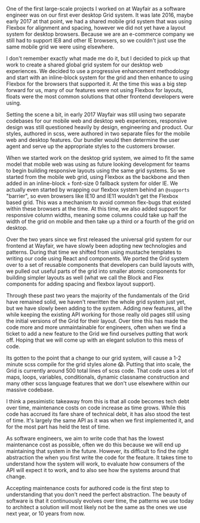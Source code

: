 
One of the first large-scale projects I worked on at Wayfair as a software
engineer was on our first ever desktop Grid system. It was late 2016, maybe
early 2017 at that point, we had a shared mobile grid system that was using
Flexbox for alignment and spacing, however we did not yet have a layout system
for desktop browsers. Because we are an e-commerce company we still had to
support IE8 and other IE browsers, so we couldn't just use the same mobile grid
we were using elsewhere.

I don't remember exactly what made me do it, but I decided to pick up that work
to create a shared global grid system for our desktop web experiences. We
decided to use a progressive enhancement methodology and start with an
inline-block system for the grid and then enhance to using Flexbox for the
browsers that supported it. At the time this was a big step forward for us, many
of our features were not using Flexbox for layouts, floats were the most common
solutions that other frontend developers were using.

Setting the scene a bit, in early 2017 Wayfair was still using two separate
codebases for our mobile web and desktop web experiences, responsive design was
still questioned heavily by design, engineering and product. Our styles,
authored in scss, were authored in two separate files for the mobile web and
desktop features. Our bundler would then determine the user agent and serve up
the appropriate styles to the customers browser.

When we started work on the desktop grid system, we aimed to fit the same model
that mobile web was using as future looking development for teams to begin
building responsive layouts using the same grid systems. So we started from the
mobile web grid, using Flexbox as the backbone and then added in an
inline-block + font-size 0 fallback system for older IE. We actually even
started by wrapping our flexbox system behind an `@supports` "barrier", so even
browsers like IE10 and IE11 wouldn't get the Flexbox based grid. This was a
mechanism to avoid common flex-bugs that existed within these browsers at the
time. At this time, we also added support for responsive column widths, meaning
some columns could take up half the width of the grid on mobile and then take up
a third or a fourth of the grid on desktop.

Over the two years since we first released the universal grid system for our
frontend at Wayfair, we have slowly been adopting new technologies and patterns.
During that time we shifted from using mustache templates to writing our code
using React and components. We ported the Grid system over to a set of reusable
components that developers can build layouts with, we pulled out useful parts of
the grid into smaller atomic components for building simpler layouts as well
(what we call the Block and Flex components for adding spacing and flexbox
layout support).

Through these past two years the majority of the fundamentals of the Grid have
remained solid, we haven't rewritten the whole grid system just yet, but we have
slowly been adding to the system. Adding new features, all the while keeping the
existing API working for those really old pages still using the initial versions
of the Grid for their layout. Over time this has made the code more and more
unmaintainable for engineers, often when we find a ticket to add a new feature
to the Grid we find ourselves putting that work off. Hoping that we will come up
with an elegant solution to this mess of code.

Its gotten to the point that a change to our grid system, will cause a 1-2
minute scss compile for the grid styles alone 😱. Putting that into scale, the
Grid is currently around 500 total lines of scss code. That code uses a lot of
maps, loops, variables, conditionals, dynamic classname construction and many
other scss language features that we don't use elsewhere within our massive
codebase.

I think a pessimistic takeaway from this is that all code becomes tech debt over
time, maintenance costs on code increase as time grows. While this code has
accrued its fare share of technical debt, it has also stood the test of time.
It's largely the same API as it was when we first implemented it, and for the
most part has held the test of time.

As software engineers, we aim to write code that has the lowest maintenance cost
as possible, often we do this because we will end up maintaining that system in
the future. However, its difficult to find the right abstraction the when you
first write the code for the feature. It takes time to understand how the system
will work, to evaluate how consumers of the API will expect it to work, and to
also see how the systems around that change.

Accepting maintenance costs for authored code is the first step to understanding
that you don't need the perfect abstraction. The beauty of software is that it
continuously evolves over time, the patterns we use today to architect a
solution will most likely not be the same as the ones we use next year, or 10
years from now.
